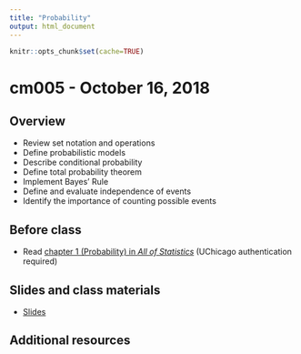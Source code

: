```yaml
---
title: "Probability"
output: html_document
---
```


```r
knitr::opts_chunk$set(cache=TRUE)
```

# cm005 - October 16, 2018

## Overview

* Review set notation and operations
* Define probabilistic models
* Describe conditional probability
* Define total probability theorem
* Implement Bayes' Rule
* Define and evaluate independence of events
* Identify the importance of counting possible events

## Before class

* Read [chapter 1 (Probability) in *All of Statistics*](https://link-springer-com.proxy.uchicago.edu/book/10.1007%2F978-0-387-21736-9) (UChicago authentication required)

## Slides and class materials

* [Slides](extras/cm005_slides.html)

## Additional resources

